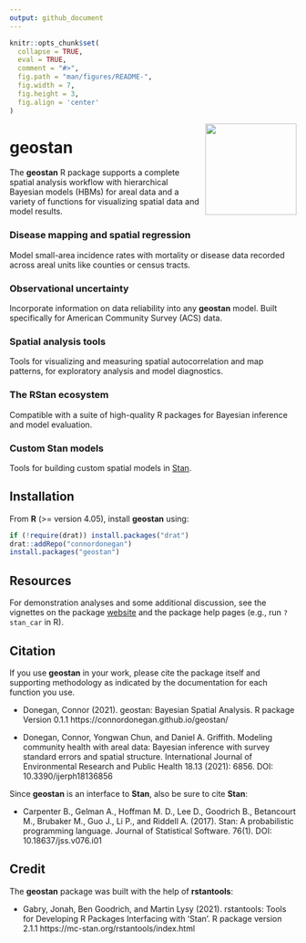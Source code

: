 ```yaml
---
output: github_document
---
```


<!-- README.md is generated from README.Rmd. Please edit that file -->

```r
knitr::opts_chunk$set(
  collapse = TRUE,
  eval = TRUE,
  comment = "#>",
  fig.path = "man/figures/README-",
  fig.width = 7,
  fig.height = 3,
  fig.align = 'center'
)
```


<img src="man/figures/logo.png" align="right" width="160" />

# geostan 

The **geostan** R package supports a complete spatial analysis
workflow with hierarchical Bayesian models (HBMs) for areal
data and a variety of functions for visualizing spatial data and model results.

### Disease mapping and spatial regression

Model small-area incidence rates with mortality or disease data recorded across areal units like counties or census tracts.

### Observational uncertainty 

Incorporate information on data reliability into any **geostan** model. Built specifically for American Community Survey (ACS) data.

### Spatial analysis tools

Tools for visualizing and measuring spatial autocorrelation and map patterns, for exploratory analysis and model diagnostics.

### The RStan ecosystem

Compatible with a suite of high-quality R packages for Bayesian inference and model evaluation.

### Custom Stan models

Tools for building custom spatial models in [Stan](https://mc-stan.org/).

## Installation

From **R** (>= version 4.05), install **geostan** using:

``` r
if (!require(drat)) install.packages("drat")
drat::addRepo("connordonegan")
install.packages("geostan")
```

## Resources

For demonstration analyses and some additional discussion, see the vignettes on the package [website](https://connordonegan.github.io/geostan/) and the package help pages (e.g., run `?stan_car` in R).

## Citation

If you use **geostan** in your work, please cite the package itself and supporting methodology as indicated by the documentation for each function you use.

 * Donegan, Connor (2021). geostan: Bayesian Spatial Analysis. R package Version 0.1.1 https://connordonegan.github.io/geostan/

 * Donegan, Connor, Yongwan Chun, and Daniel A. Griffith. Modeling community health with areal data: Bayesian inference with survey standard errors and spatial structure. International Journal of Environmental Research and Public Health 18.13 (2021): 6856. DOI: 10.3390/ijerph18136856


Since **geostan** is an interface to **Stan**, also be sure to cite **Stan**:

 * Carpenter B., Gelman A., Hoffman M. D., Lee D., Goodrich B., Betancourt M., Brubaker M., Guo J., Li P., and Riddell A. (2017). Stan: A probabilistic programming language. Journal of Statistical Software. 76(1). DOI: 10.18637/jss.v076.i01

## Credit

The **geostan** package was built with the help of **rstantools**:

 * Gabry, Jonah, Ben Goodrich, and Martin Lysy (2021). rstantools: Tools for Developing R Packages Interfacing with 'Stan'. R package version 2.1.1 https://mc-stan.org/rstantools/index.html


